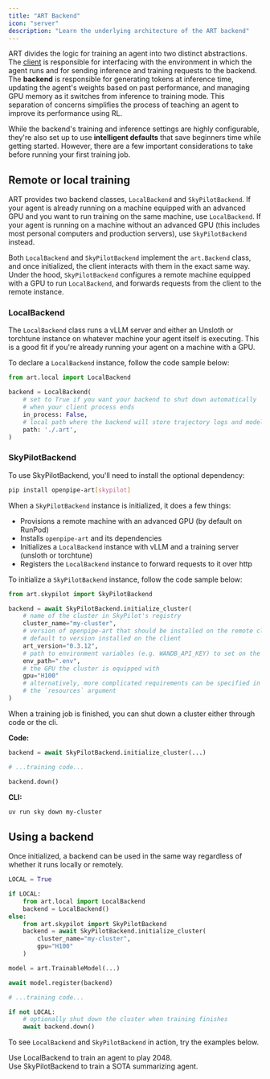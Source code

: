 ```yaml
---
title: "ART Backend"
icon: "server"
description: "Learn the underlying architecture of the ART backend"
---
```


ART divides the logic for training an agent into two distinct abstractions. The [client](/fundamentals/art-client) is responsible for interfacing with the environment in which the agent runs and for sending inference and training requests to the backend. The **backend** is responsible for generating tokens at inference time, updating the agent's weights based on past performance, and managing GPU memory as it switches from inference to training mode. This separation of concerns simplifies the process of teaching an agent to improve its performance using RL.

While the backend's training and inference settings are highly configurable, they're also set up to use **intelligent defaults** that save beginners time while getting started. However, there are a few important considerations to take before running your first training job.

<div className="cards-container">
  <div className="card-wrapper">
    <Card
      title="LocalBackend"
      icon="laptop-code"
      href="/fundamentals/art-backend#localbackend"
      horizontal={true}
      arrow={true}
    ></Card>
  </div>
  <div className="card-wrapper">
    <Card
      title="SkyPilotBackend"
      icon="cloud"
      href="/fundamentals/art-backend#skypilotbackend"
      horizontal={true}
      arrow={true}
    ></Card>
  </div>
</div>

## Remote or local training

ART provides two backend classes, `LocalBackend` and `SkyPilotBackend`. If your agent is already running on a machine equipped with an advanced GPU and you want to run training on the same machine, use `LocalBackend`. If your agent is running on a machine without an advanced GPU (this includes most personal computers and production servers), use `SkyPilotBackend` instead.

Both `LocalBackend` and `SkyPilotBackend` implement the `art.Backend` class, and once initialized, the client interacts with them in the exact same way. Under the hood, `SkyPilotBackend` configures a remote machine equipped with a GPU to run `LocalBackend`, and forwards requests from the client to the remote instance.

### LocalBackend

The `LocalBackend` class runs a vLLM server and either an Unsloth or torchtune instance on whatever machine your agent itself is executing. This is a good fit if you're already running your agent on a machine with a GPU.

To declare a `LocalBackend` instance, follow the code sample below:

```python
from art.local import LocalBackend

backend = LocalBackend(
    # set to True if you want your backend to shut down automatically
    # when your client process ends
    in_process: False,
    # local path where the backend will store trajectory logs and model weights
    path: './.art',
)
```

### SkyPilotBackend

To use SkyPilotBackend, you'll need to install the optional dependency:

```bash
pip install openpipe-art[skypilot]
```

When a `SkyPilotBackend` instance is initialized, it does a few things:

- Provisions a remote machine with an advanced GPU (by default on RunPod)
- Installs `openpipe-art` and its dependencies
- Initializes a `LocalBackend` instance with vLLM and a training server (unsloth or torchtune)
- Registers the `LocalBackend` instance to forward requests to it over http

To initialize a `SkyPilotBackend` instance, follow the code sample below:

```python
from art.skypilot import SkyPilotBackend

backend = await SkyPilotBackend.initialize_cluster(
    # name of the cluster in SkyPilot's registry
    cluster_name="my-cluster",
    # version of openpipe-art that should be installed on the remote cluster
    # default to version installed on the client
    art_version="0.3.12",
    # path to environment variables (e.g. WANDB_API_KEY) to set on the remote cluster
    env_path=".env",
    # the GPU the cluster is equipped with
    gpu="H100"
    # alternatively, more complicated requirements can be specified in
    # the `resources` argument
)
```

When a training job is finished, you can shut down a cluster either through code or the cli.

**Code:**

```python
backend = await SkyPilotBackend.initialize_cluster(...)

# ...training code...

backend.down()
```

**CLI:**

```bash
uv run sky down my-cluster
```

## Using a backend

Once initialized, a backend can be used in the same way regardless of whether it runs locally or remotely.

```python
LOCAL = True

if LOCAL:
    from art.local import LocalBackend
    backend = LocalBackend()
else:
    from art.skypilot import SkyPilotBackend
    backend = await SkyPilotBackend.initialize_cluster(
        cluster_name="my-cluster",
        gpu="H100"
    )

model = art.TrainableModel(...)

await model.register(backend)

# ...training code...

if not LOCAL:
    # optionally shut down the cluster when training finishes
    await backend.down()
```

To see `LocalBackend` and `SkyPilotBackend` in action, try the examples below.

<div className="cards-container">
  <div className="card-wrapper">
    <Card
      title="2048 Notebook"
      icon="laptop-code"
      href="https://colab.research.google.com/github/openpipe/art/blob/main/examples/2048/2048.ipynb"
      horizontal={true}
      arrow={true}
    >
      Use LocalBackend to train an agent to play 2048.
    </Card>
  </div>
  <div className="card-wrapper">
    <Card
      title="Summarizer"
      icon="cloud"
      href="/tutorials/summarizer"
      horizontal={true}
      arrow={true}
    >
      Use SkyPilotBackend to train a SOTA summarizing agent.
    </Card>
  </div>
</div>
